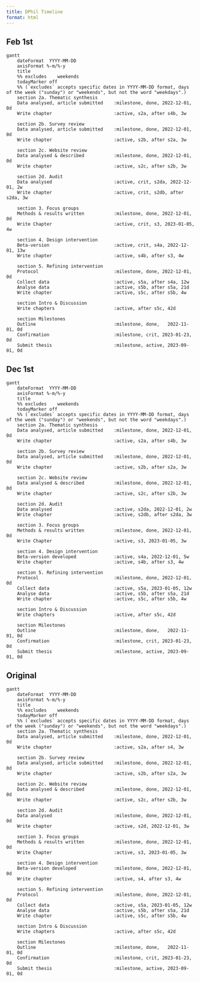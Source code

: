 ```yaml
---
title: DPhil Timeline
format: html
---
```


## Feb 1st

```mermaid
gantt
    dateFormat  YYYY-MM-DD
    axisFormat %-m/%-y
    title       
    %% excludes    weekends
    todayMarker off
    %% (`excludes` accepts specific dates in YYYY-MM-DD format, days of the week ("sunday") or "weekends", but not the word "weekdays".)
    section 2a. Thematic synthesis
    Data analysed, article submitted    :milestone, done, 2022-12-01, 0d
    Write chapter                       :active, s2a, after s4b, 3w

    section 2b. Survey review
    Data analysed, article submitted    :milestone, done, 2022-12-01, 0d
    Write chapter                       :active, s2b, after s2a, 3w

    section 2c. Website review
    Data analysed & described           :milestone, done, 2022-12-01, 0d
    Write chapter                       :active, s2c, after s2b, 3w

    section 2d. Audit
    Data analysed                       :active, crit, s2da, 2022-12-01, 2w
    Write chapter                       :active, crit, s2db, after s2da, 3w

    section 3. Focus groups
    Methods & results written           :milestone, done, 2022-12-01, 0d
    Write Chapter                       :active, crit, s3, 2023-01-05, 4w

    section 4. Design intervention
    Beta-version                        :active, crit, s4a, 2022-12-01, 13w
    Write chapter                       :active, s4b, after s3, 4w

    section 5. Refining intervention
    Protocol                            :milestone, done, 2022-12-01, 0d
    Collect data                        :active, s5a, after s4a, 12w
    Analyse data                        :active, s5b, after s5a, 21d
    Write chapter                       :active, s5c, after s5b, 4w     

    section Intro & Discussion
    Write chapters                      :active, after s5c, 42d

    section Milestones
    Outline                             :milestone, done,   2022-11-01, 0d
    Confirmation                        :milestone, crit, 2023-01-23, 0d
    Submit thesis                       :milestone, active, 2023-09-01, 0d
```


## Dec 1st
```mermaid
gantt
    dateFormat  YYYY-MM-DD
    axisFormat %-m/%-y
    title       
    %% excludes    weekends
    todayMarker off
    %% (`excludes` accepts specific dates in YYYY-MM-DD format, days of the week ("sunday") or "weekends", but not the word "weekdays".)
    section 2a. Thematic synthesis
    Data analysed, article submitted    :milestone, done, 2022-12-01, 0d
    Write chapter                       :active, s2a, after s4b, 3w

    section 2b. Survey review
    Data analysed, article submitted    :milestone, done, 2022-12-01, 0d
    Write chapter                       :active, s2b, after s2a, 3w

    section 2c. Website review
    Data analysed & described           :milestone, done, 2022-12-01, 0d
    Write chapter                       :active, s2c, after s2b, 3w

    section 2d. Audit
    Data analysed                       :active, s2da, 2022-12-01, 2w
    Write chapter                       :active, s2db, after s2da, 3w

    section 3. Focus groups
    Methods & results written           :milestone, done, 2022-12-01, 0d
    Write Chapter                       :active, s3, 2023-01-05, 3w

    section 4. Design intervention
    Beta-version developed              :active, s4a, 2022-12-01, 5w
    Write chapter                       :active, s4b, after s3, 4w

    section 5. Refining intervention
    Protocol                            :milestone, done, 2022-12-01, 0d
    Collect data                        :active, s5a, 2023-01-05, 12w
    Analyse data                        :active, s5b, after s5a, 21d
    Write chapter                       :active, s5c, after s5b, 4w     

    section Intro & Discussion
    Write chapters                      :active, after s5c, 42d

    section Milestones
    Outline                             :milestone, done,   2022-11-01, 0d
    Confirmation                        :milestone, crit, 2023-01-23, 0d
    Submit thesis                       :milestone, active, 2023-09-01, 0d
```

## Original 

```mermaid
gantt
    dateFormat  YYYY-MM-DD
    axisFormat %-m/%-y
    title       
    %% excludes    weekends
    todayMarker off
    %% (`excludes` accepts specific dates in YYYY-MM-DD format, days of the week ("sunday") or "weekends", but not the word "weekdays".)
    section 2a. Thematic synthesis
    Data analysed, article submitted    :milestone, done, 2022-12-01, 0d
    Write chapter                       :active, s2a, after s4, 3w

    section 2b. Survey review
    Data analysed, article submitted    :milestone, done, 2022-12-01, 0d
    Write chapter                       :active, s2b, after s2a, 3w

    section 2c. Website review
    Data analysed & described           :milestone, done, 2022-12-01, 0d
    Write chapter                       :active, s2c, after s2b, 3w

    section 2d. Audit
    Data analysed                       :milestone, done, 2022-12-01, 0d
    Write chapter                       :active, s2d, 2022-12-01, 3w

    section 3. Focus groups
    Methods & results written           :milestone, done, 2022-12-01, 0d
    Write Chapter                       :active, s3, 2023-01-05, 3w

    section 4. Design intervention
    Beta-version developed              :milestone, done, 2022-12-01, 0d
    Write chapter                       :active, s4, after s3, 4w

    section 5. Refining intervention
    Protocol                            :milestone, done, 2022-12-01, 0d
    Collect data                        :active, s5a, 2023-01-05, 12w
    Analyse data                        :active, s5b, after s5a, 21d
    Write chapter                       :active, s5c, after s5b, 4w     

    section Intro & Discussion
    Write chapters                      :active, after s5c, 42d

    section Milestones
    Outline                             :milestone, done,   2022-11-01, 0d
    Confirmation                        :milestone, crit, 2023-01-23, 0d
    Submit thesis                       :milestone, active, 2023-09-01, 0d
```